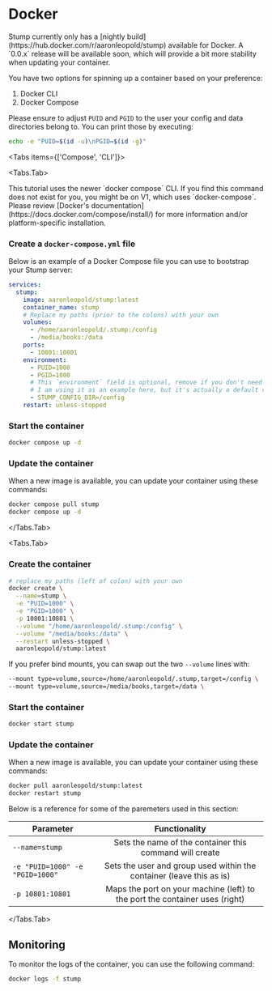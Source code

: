 
# Docker

<Callout type="info" emoji="ℹ">
	Stump currently only has a [nightly build](https://hub.docker.com/r/aaronleopold/stump) available
	for Docker. A `0.0.x` release will be available soon, which will provide a bit more stability when
	updating your container.
</Callout>

You have two options for spinning up a container based on your preference:

1. Docker CLI
2. Docker Compose

Please ensure to adjust `PUID` and `PGID` to the user your config and data directories belong to.
You can print those by executing:

```bash
echo -e "PUID=$(id -u)\nPGID=$(id -g)"
```

<Tabs items={['Compose', 'CLI']}>

<Tabs.Tab>

<Callout emoji="☢️">
	This tutorial uses the newer `docker compose` CLI. If you find this command does not exist for
	you, you might be on V1, which uses `docker-compose`. Please review [Docker's
	documentation](https://docs.docker.com/compose/install/) for more information and/or
	platform-specific installation.
</Callout>

<Steps>

### Create a `docker-compose.yml` file

Below is an example of a Docker Compose file you can use to bootstrap your Stump server:

```yaml
services:
  stump:
    image: aaronleopold/stump:latest
    container_name: stump
    # Replace my paths (prior to the colons) with your own
    volumes:
      - /home/aaronleopold/.stump:/config
      - /media/books:/data
    ports:
      - 10801:10801
    environment:
      - PUID=1000
      - PGID=1000
      # This `environment` field is optional, remove if you don't need it.
      # I am using it as an example here, but it's actually a default value.
      - STUMP_CONFIG_DIR=/config
    restart: unless-stopped
```

### Start the container

```bash
docker compose up -d
```

### Update the container

When a new image is available, you can update your container using these commands:

```bash
docker compose pull stump
docker compose up -d
```

</Steps>

</Tabs.Tab>

<Tabs.Tab>

<Steps>

### Create the container

```bash
# replace my paths (left of colon) with your own
docker create \
  --name=stump \
  -e "PUID=1000" \
  -e "PGID=1000" \
  -p 10801:10801 \
  --volume "/home/aaronleopold/.stump:/config" \
  --volume "/media/books:/data" \
  --restart unless-stopped \
  aaronleopold/stump:latest
```

If you prefer bind mounts, you can swap out the two `--volume` lines with:

```bash
--mount type=volume,source=/home/aaronleopold/.stump,target=/config \
--mount type=volume,source=/media/books,target=/data \
```

### Start the container

```bash
docker start stump
```

### Update the container

When a new image is available, you can update your container using these commands:

```bash
docker pull aaronleopold/stump:latest
docker restart stump
```

</Steps>

Below is a reference for some of the paremeters used in this section:

| Parameter                       |                                Functionality                                |
| ------------------------------- | :-------------------------------------------------------------------------: |
| `--name=stump`                  |           Sets the name of the container this command will create           |
| `-e "PUID=1000" -e "PGID=1000"` |    Sets the user and group used within the container (leave this as is)     |
| `-p 10801:10801`                | Maps the port on your machine (left) to the port the container uses (right) |

</Tabs.Tab>

</Tabs>

## Monitoring

To monitor the logs of the container, you can use the following command:

```bash
docker logs -f stump
```
